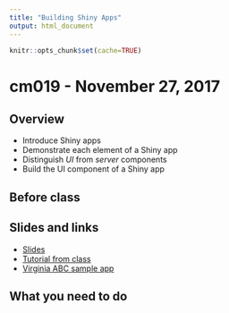 ```yaml
---
title: "Building Shiny Apps"
output: html_document
---
```


```r
knitr::opts_chunk$set(cache=TRUE)
```

# cm019 - November 27, 2017

## Overview

* Introduce Shiny apps
* Demonstrate each element of a Shiny app
* Distinguish *UI* from *server* components
* Build the UI component of a Shiny app

## Before class

## Slides and links

* [Slides](extras/cm019_slides.html)
* [Tutorial from class](shiny001_abc.html)
* [Virginia ABC sample app](https://bensoltoff.shinyapps.io/cfss-abc/)

## What you need to do



